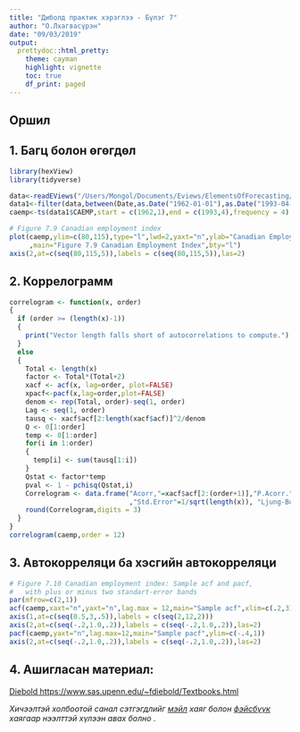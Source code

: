 ---
title: "Диболд практик хэрэглээ - Бүлэг 7"
author: "О.Лхагвасүрэн"
date: "09/03/2019"
output: 
  prettydoc::html_pretty:
    theme: cayman
    highlight: vignette
    toc: true
    df_print: paged
---

## Оршил
## 1. Багц болон өгөгдөл
```{r, warning=FALSE,results='hide',message=FALSE}
library(hexView)
library(tidyverse)

data<-readEViews("/Users/Mongol/Documents/Eviews/ElementsOfForecasting/fcst_07/fcst7input.wf1")
data1<-filter(data,between(Date,as.Date("1962-01-01"),as.Date("1993-04-01")))
caemp<-ts(data1$CAEMP,start = c(1962,1),end = c(1993,4),frequency = 4)

# Figure 7.9 Canadian employment index
plot(caemp,ylim=c(80,115),type="l",lwd=2,yaxt="n",ylab="Canadian Employment"
     ,main="Figure 7.9 Canadian Employment Index",bty="l")
axis(2,at=c(seq(80,115,5)),labels = c(seq(80,115,5)),las=2)

```

## 2. Коррелограмм
```{r, warning=FALSE,results='hide',message=FALSE}
correlogram <- function(x, order)
{
  if (order >= (length(x)-1))
  {
    print("Vector length falls short of autocorrelations to compute.")
  }
  else
  {
    Total <- length(x)
    factor <- Total*(Total+2)
    xacf <- acf(x, lag=order, plot=FALSE)
    xpacf<-pacf(x,lag=order,plot=FALSE)
    denom <- rep(Total, order)-seq(1, order)
    Lag <- seq(1, order)
    tausq <- xacf$acf[2:length(xacf$acf)]^2/denom
    Q <- 0[1:order]
    temp <- 0[1:order]
    for(i in 1:order)
    {
      temp[i] <- sum(tausq[1:i])
    }
    Qstat <- factor*temp
    pval <- 1 - pchisq(Qstat,i)
    Correlogram <- data.frame("Acorr,"=xacf$acf[2:(order+1)],"P.Acorr."=as.vector(xpacf$acf)
                              ,"Std.Error"=1/sqrt(length(x)), "Ljung-Box"=Qstat, "P-value"=pval)
    round(Correlogram,digits = 3)
  }
}
correlogram(caemp,order = 12)
```

## 3. Автокорреляци ба хэсгийн автокорреляци
```{r, warning=FALSE,results='hide',message=FALSE,fig.height=10}
# Figure 7.10 Canadian employment index: Sample acf and pacf, 
#   with plus or minus two standart-error bands
par(mfrow=c(2,1))
acf(caemp,xaxt="n",yaxt="n",lag.max = 12,main="Sample acf",xlim=c(.2,3))
axis(1,at=c(seq(0.5,3,.5)),labels = c(seq(2,12,2)))
axis(2,at=c(seq(-.2,1.0,.2)),labels = c(seq(-.2,1.0,.2)),las=2)
pacf(caemp,yaxt="n",lag.max=12,main="Sample pacf",ylim=c(-.4,1))
axis(2,at=c(seq(-.2,1.0,.2)),labels = c(seq(-.2,1.0,.2)),las=2)
```

## 4. Ашигласан материал:
[Diebold https://www.sas.upenn.edu/~fdiebold/Textbooks.html](https://www.sas.upenn.edu/~fdiebold/Textbooks.html)

*Хичээлтэй холбоотой санал сэтгэгдлийг [мэйл](fa16b319@ufe.edu.mn) хаяг  болон [фэйсбүүк](https://www.facebook.com/O.Lkhagwasuren) хаягаар нээлттэй хүлээн авах болно .*

